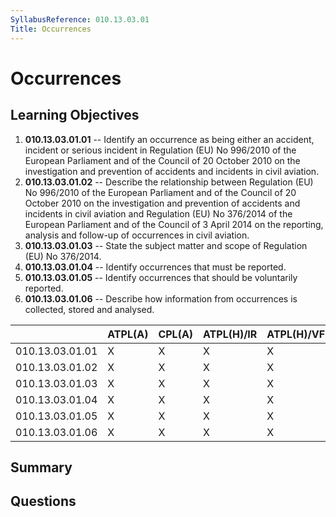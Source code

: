 ```yaml
---
SyllabusReference: 010.13.03.01
Title: Occurrences
---
```


# Occurrences

## Learning Objectives

1. **010.13.03.01.01** -- Identify an occurrence as being either an accident,
   incident or serious incident in Regulation (EU) No 996/2010 of the European
   Parliament and of the Council of 20 October 2010 on the investigation and
   prevention of accidents and incidents in civil aviation.
2. **010.13.03.01.02** -- Describe the relationship between Regulation (EU) No
   996/2010 of the European Parliament and of the Council of 20 October 2010 on
   the investigation and prevention of accidents and incidents in civil aviation
   and Regulation (EU) No 376/2014 of the European Parliament and of the Council
   of 3 April 2014 on the reporting, analysis and follow-up of occurrences in
   civil aviation.
3. **010.13.03.01.03** -- State the subject matter and scope of Regulation (EU)
   No 376/2014.
4. **010.13.03.01.04** -- Identify occurrences that must be reported.
5. **010.13.03.01.05** -- Identify occurrences that should be voluntarily
   reported.
6. **010.13.03.01.06** -- Describe how information from occurrences is
   collected, stored and analysed.

|                 | ATPL(A) | CPL(A) | ATPL(H)/IR | ATPL(H)/VFR | CPL(H) | IR  | CBIR(A) |
| --------------- | ------- | ------ | ---------- | ----------- | ------ | --- | ------- |
| 010.13.03.01.01 | X       | X      | X          | X           | X      |     |         |
| 010.13.03.01.02 | X       | X      | X          | X           | X      |     |         |
| 010.13.03.01.03 | X       | X      | X          | X           | X      |     |         |
| 010.13.03.01.04 | X       | X      | X          | X           | X      |     |         |
| 010.13.03.01.05 | X       | X      | X          | X           | X      |     |         |
| 010.13.03.01.06 | X       | X      | X          | X           | X      |     |         |

## Summary

## Questions
